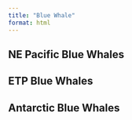 ```yaml
---
title: "Blue Whale"
format: html
---
```

## NE Pacific Blue Whales


## ETP Blue Whales


## Antarctic Blue Whales